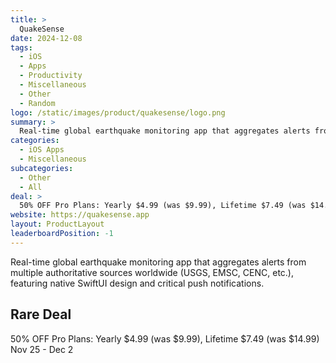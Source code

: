 ```yaml
---
title: >
  QuakeSense
date: 2024-12-08
tags:
  - iOS
  - Apps
  - Productivity
  - Miscellaneous
  - Other
  - Random
logo: /static/images/product/quakesense/logo.png
summary: >
  Real-time global earthquake monitoring app that aggregates alerts from multiple authoritative sources worldwide (USGS, EMSC, CENC, etc.), featuring native SwiftUI design and critical push notifications.
categories:
  - iOS Apps
  - Miscellaneous
subcategories:
  - Other
  - All
deal: >
  50% OFF Pro Plans: Yearly $4.99 (was $9.99), Lifetime $7.49 (was $14.99) Nov 25 - Dec 2
website: https://quakesense.app
layout: ProductLayout
leaderboardPosition: -1
---
```

Real-time global earthquake monitoring app that aggregates alerts from multiple authoritative sources worldwide (USGS, EMSC, CENC, etc.), featuring native SwiftUI design and critical push notifications.

## Rare Deal

50% OFF Pro Plans: Yearly $4.99 (was $9.99), Lifetime $7.49 (was $14.99) Nov 25 - Dec 2
